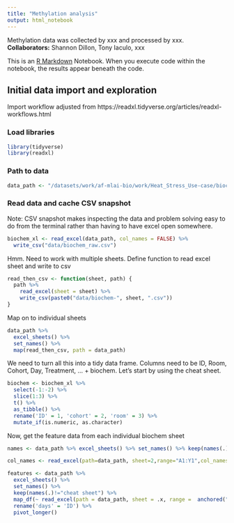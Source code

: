 ```yaml
---
title: "Methylation analysis"
output: html_notebook
---
```


Methylation data was collected by xxx and processed by xxx. 
**Collaborators:** Shannon Dillon, Tony Iaculo, xxx

This is an [R Markdown](http://rmarkdown.rstudio.com) Notebook. When you execute code within the notebook, the results appear beneath the code. 

## Initial data import and exploration

Import workflow adjusted from https://readxl.tidyverse.org/articles/readxl-workflows.html

### Load libraries
```r
library(tidyverse)
library(readxl)
```

### Path to data
```r
data_path <- "/datasets/work/af-mlai-bio/work/Heat_Stress_Use-case/biochem/CC7+8  biochem for Yutao 05_02_21.xlsx"

```

### Read data and cache CSV snapshot
Note: CSV snapshot makes inspecting the data and problem solving easy to do from the terminal rather than having to have excel open somewhere. 
```r
biochem_xl <- read_excel(data_path, col_names = FALSE) %>% 
  write_csv("data/biochem_raw.csv")
```
Hmm. Need to work with multiple sheets.
Define function to read excel sheet and write to csv
```r
read_then_csv <- function(sheet, path) {
  path %>%
    read_excel(sheet = sheet) %>% 
    write_csv(paste0("data/biochem-", sheet, ".csv"))
}
```
Map on to individual sheets
```r
data_path %>% 
  excel_sheets() %>% 
  set_names() %>% 
  map(read_then_csv, path = data_path)
```
We need to turn all this into a tidy data frame. Columns need to be ID, Room, Cohort, Day, Treatment, ... + biochem. Let's start by using the cheat sheet.
```r
biochem <- biochem_xl %>% 
  select(-1:-2) %>% 
  slice(1:3) %>%
  t() %>%
  as_tibble() %>%
  rename('ID' = 1, 'cohort' = 2, 'room' = 3) %>%
  mutate_if(is.numeric, as.character)
```

Now, get the feature data from each individual biochem sheet
```r
names <- data_path %>% excel_sheets() %>% set_names() %>% keep(names(.) != "cheat sheet")
```
```r
col_names <- read_excel(path=data_path, sheet=2,range="A1:Y1",col_names=TRUE)
```

```r
features <- data_path %>%
  excel_sheets() %>%
  set_names() %>% 
  keep(names(.)!="cheat sheet") %>%
  map_df(~ read_excel(path = data_path, sheet = .x, range =  anchored("A4", c(13, 25)), na='.', col_names=names(col_names)), .id = "feature") %>%
  rename('days' = 'ID') %>%
  pivot_longer()
```


